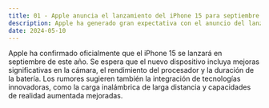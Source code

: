 ```yaml
---
title: 01 - Apple anuncia el lanzamiento del iPhone 15 para septiembre de 2024
description: Apple ha generado gran expectativa con el anuncio del lanzamiento del iPhone 15 para septiembre de 2024, prometiendo mejoras notables en varios aspectos clave del dispositivo.
date: 2024-05-10
---
```


Apple ha confirmado oficialmente que el iPhone 15 se lanzará en septiembre de este año. Se espera que el nuevo dispositivo incluya mejoras significativas en la cámara, el rendimiento del procesador y la duración de la batería. Los rumores sugieren también la integración de tecnologías innovadoras, como la carga inalámbrica de larga distancia y capacidades de realidad aumentada mejoradas.



